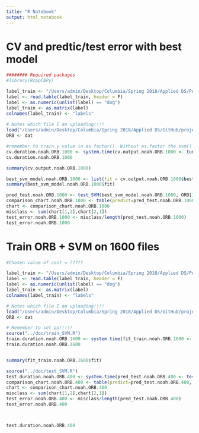 ```yaml
---
title: "R Notebook"
output: html_notebook
---
```


# CV and predtic/test error with best model

```r
######## Required packages
#library(RcppCNPy)

label_train <- "/Users/admin/Desktop/Columbia/Spring 2018/Applied DS/Pet Images and Extracted Features - Project 2/train_label.txt"
label <- read.table(label_train, header = F)
label <- as.numeric(unlist(label) == "dog")
label_train <- as.matrix(label)
colnames(label_train) <- "labels"
 
# Notes which file I am uploading!!!! 
load("/Users/admin/Desktop/Columbia/Spring 2018/Applied DS/GitHub/project-2-predictive-modelling-group-5/output/feature_ORB_randompets_n60.RData")
ORB <- dat

#remember to train.y value in as.factor(). Without as.factor the svm() function will do regression and give very different (continuous) outputs
cv.duration.noah.ORB.1000 <- system.time(cv.output.noah.ORB.1000 <- tune(svm, train.x = ORB[1:1000,], train.y = as.factor(label_train[1:1000,]), kernel = "linear", scale = FALSE, ranges = list(cost=c(.00000001, .00001, 0.001,0.01, 1, 5)), tunecontrol = tune.control(cross = 5)))
cv.duration.noah.ORB.1000

summary(cv.output.noah.ORB.1000)

best_svm_model.noah.ORB.1000 <- list(fit = cv.output.noah.ORB.1000$best.model)
summary(best_svm_model.noah.ORB.1000$fit)

pred_test.noah.ORB.1000 <- test_SVM(best_svm_model.noah.ORB.1000, ORB[1001:2000,])
comparison_chart.noah.ORB.1000 <- table(predict=pred_test.noah.ORB.1000, truth=label_train[1001:2000,])
chart <- comparison_chart.noah.ORB.1000
misclass <- sum(chart[1,2],chart[2,1])
test_error.noah.ORB.1000 <- misclass/length(pred_test.noah.ORB.1000)
test_error.noah.ORB.1000

```


# Train ORB + SVM on 1600 files

```r
#Chosen value of cost = ?????

label_train <- "/Users/admin/Desktop/Columbia/Spring 2018/Applied DS/Pet Images and Extracted Features - Project 2/train_label.txt"
label <- read.table(label_train, header = F)
label <- as.numeric(unlist(label) == "dog")
label_train <- as.matrix(label)
colnames(label_train) <- "labels"

# Notes which file I am uploading!!!!
load("/Users/admin/Desktop/Columbia/Spring 2018/Applied DS/GitHub/project-2-predictive-modelling-group-5/output/feature_ORB_randompets_n60.RData")
ORB <- dat

# Remember to set par!!!!
source("../doc/train_SVM.R")
train.duration.noah.ORB.1600 <- system.time(fit_train.noah.ORB.1600 <- train_SVM(ORB[1:1600,], label_train[1:1600,], par = 0.00001))
train.duration.noah.ORB.1600


summary(fit_train.noah.ORB.1600$fit)

source("../doc/test_SVM.R")
test.duration.noah.ORB.400 <- system.time(pred_test.noah.ORB.400 <- test_SVM(fit_train.noah.ORB.1600, ORB[1601:2000,]))
comparison_chart.noah.ORB.400 <- table(predict=pred_test.noah.ORB.400, truth=label_train[1601:2000,])
chart <- comparison_chart.noah.ORB.400
misclass <- sum(chart[1,2],chart[2,1])
test_error.noah.ORB.400 <- misclass/length(pred_test.noah.ORB.400)
test_error.noah.ORB.400



test.duration.noah.ORB.400



```


```r

```


